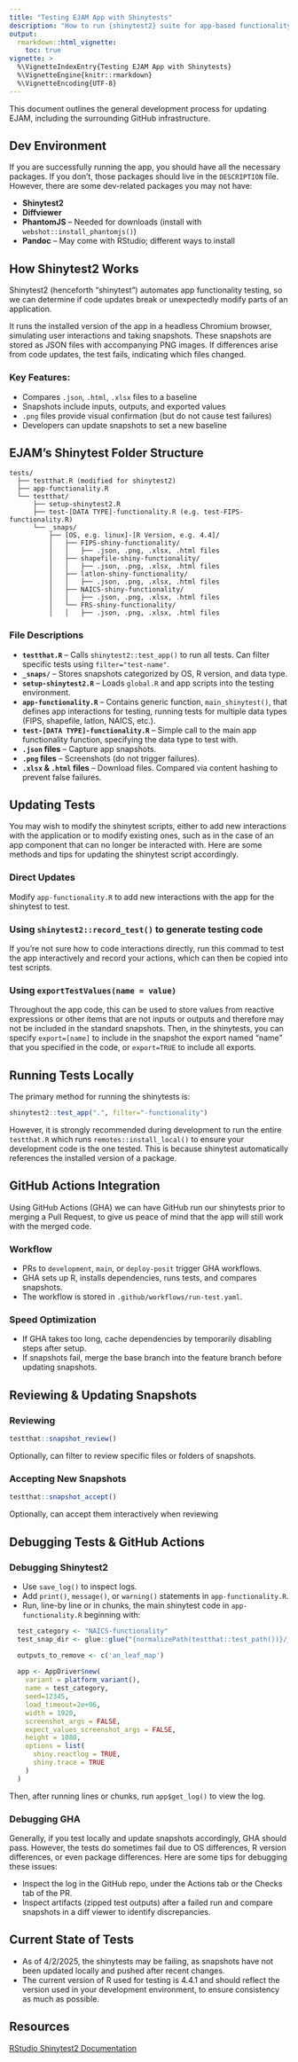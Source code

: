 ```yaml
---
title: "Testing EJAM App with Shinytests"
description: "How to run {shinytest2} suite for app-based functionality testing."
output: 
  rmarkdown::html_vignette:
    toc: true
vignette: >
  %\VignetteIndexEntry{Testing EJAM App with Shinytests}
  %\VignetteEngine{knitr::rmarkdown}
  %\VignetteEncoding{UTF-8}
---
```


This document outlines the general development process for updating EJAM, including the surrounding GitHub infrastructure.

## Dev Environment

If you are successfully running the app, you should have all the necessary packages. If you don't, those packages should live in the `DESCRIPTION` file. However, there are some dev-related packages you may not have:

-   **Shinytest2**
-   **Diffviewer**
-   **PhantomJS** – Needed for downloads (install with `webshot::install_phantomjs()`)
-   **Pandoc** – May come with RStudio; different ways to install

## How Shinytest2 Works

Shinytest2 (henceforth "shinytest") automates app functionality testing, so we can determine if code updates break or unexpectedly modify parts of an application.

It runs the installed version of the app in a headless Chromium browser, simulating user interactions and taking snapshots. These snapshots are stored as JSON files with accompanying PNG images. If differences arise from code updates, the test fails, indicating which files changed.

### Key Features:

-   Compares `.json`, `.html`, `.xlsx` files to a baseline
-   Snapshots include inputs, outputs, and exported values
-   `.png` files provide visual confirmation (but do not cause test failures)
-   Developers can update snapshots to set a new baseline

## EJAM's Shinytest Folder Structure

``` plaintext
tests/
  ├── testthat.R (modified for shinytest2)
  ├── app-functionality.R
  └── testthat/
      ├── setup-shinytest2.R
      ├── test-[DATA TYPE]-functionality.R (e.g. test-FIPS-functionality.R)
      └── _snaps/
          ├── [OS, e.g. linux]-[R Version, e.g. 4.4]/
          │   ├── FIPS-shiny-functionality/
          │   │   ├── .json, .png, .xlsx, .html files
          │   ├── shapefile-shiny-functionality/
          │   │   ├── .json, .png, .xlsx, .html files
          │   ├── latlon-shiny-functionality/
          │   │   ├── .json, .png, .xlsx, .html files
          │   ├── NAICS-shiny-functionality/
          │   │   ├── .json, .png, .xlsx, .html files
          │   └── FRS-shiny-functionality/
          │   │   ├── .json, .png, .xlsx, .html files
```

### File Descriptions

-   **`testthat.R`** – Calls `shinytest2::test_app()` to run all tests. Can filter specific tests using `filter="test-name"`.
-   **`_snaps/`** – Stores snapshots categorized by OS, R version, and data type.
-   **`setup-shinytest2.R`** – Loads `global.R` and app scripts into the testing environment.
-   **`app-functionality.R`** – Contains generic function, `main_shinytest()`, that defines app interactions for testing, running tests for multiple data types (FIPS, shapefile, latlon, NAICS, etc.).
-   **`test-[DATA TYPE]-functionality.R`** – Simple call to the main app functionality function, specifying the data type to test with.
-   **`.json` files** – Capture app snapshots.
-   **`.png` files** – Screenshots (do not trigger failures).
-   **`.xlsx` & `.html` files** – Download files. Compared via content hashing to prevent false failures.

## Updating Tests

You may wish to modify the shinytest scripts, either to add new interactions with the application or to modify existing ones, such as in the case of an app component that can no longer be interacted with. Here are some methods and tips for updating the shinytest script accordingly.

### Direct Updates

Modify `app-functionality.R` to add new interactions with the app for the shinytest to test.

### Using `shinytest2::record_test()` to generate testing code

If you're not sure how to code interactions directly, run this commad to test the app interactively and record your actions, which can then be copied into test scripts.

### Using `exportTestValues(name = value)`

Throughout the app code, this can be used to store values from reactive expressions or other items that are not inputs or outputs and therefore may not be included in the standard snapshots. Then, in the shinytests, you can specify `export=[name]` to include in the snapshot the export named "name" that you specified in the code, or `export=TRUE` to include all exports.

## Running Tests Locally

The primary method for running the shinytests is:

``` r
shinytest2::test_app(".", filter="-functionality")
```

However, it is strongly recommended during development to run the entire `testthat.R` which runs `remotes::install_local()` to ensure your development code is the one tested. This is because shinytest automatically references the installed version of a package.

## GitHub Actions Integration

Using GitHub Actions (GHA) we can have GitHub run our shinytests prior to merging a Pull Request, to give us peace of mind that the app will still work with the merged code.

### Workflow

-   PRs to `development`, `main`, or `deploy-posit` trigger GHA workflows.
-   GHA sets up R, installs dependencies, runs tests, and compares snapshots.
-   The workflow is stored in `.github/workflows/run-test.yaml`.

### Speed Optimization

-   If GHA takes too long, cache dependencies by temporarily disabling steps after setup.
-   If snapshots fail, merge the base branch into the feature branch before updating snapshots.

## Reviewing & Updating Snapshots

### Reviewing

``` r
testthat::snapshot_review()
```

Optionally, can filter to review specific files or folders of snapshots.

### Accepting New Snapshots

``` r
testthat::snapshot_accept()
```

Optionally, can accept them interactively when reviewing

## Debugging Tests & GitHub Actions

### Debugging Shinytest2

-   Use `save_log()` to inspect logs.
-   Add `print()`, `message()`, or `warning()` statements in `app-functionality.R`.
-   Run, line-by line or in chunks, the main shinytest code in `app-functionality.R` beginning with:

```r
  test_category <- "NAICS-functionality"
  test_snap_dir <- glue::glue("{normalizePath(testthat::test_path())}/_snaps/{platform_variant()}/{test_category}-functionality/")

  outputs_to_remove <- c('an_leaf_map')
    
  app <- AppDriver$new(
    variant = platform_variant(),
    name = test_category, 
    seed=12345, 
    load_timeout=2e+06,
    width = 1920,
    screenshot_args = FALSE,
    expect_values_screenshot_args = FALSE,
    height = 1080,
    options = list(
      shiny.reactlog = TRUE, 
      shiny.trace = TRUE
    )
  )
```

Then, after running lines or chunks, run `app$get_log()` to view the log.

### Debugging GHA

Generally, if you test locally and update snapshots accordingly, GHA should pass. However, the tests do sometimes fail due to OS differences, R version differences, or even package differences. Here are some tips for debugging these issues:

-   Inspect the log in the GitHub repo, under the Actions tab or the Checks tab of the PR.
-   Inspect artifacts (zipped test outputs) after a failed run and compare snapshots in a diff viewer to identify discrepancies.

## Current State of Tests

-   As of 4/2/2025, the shinytests may be failing, as snapshots have not been updated locally and pushed after recent changes.
-   The current version of R used for testing is 4.4.1 and should reflect the version used in your development environment, to ensure consistency as much as possible.

## Resources

[RStudio Shinytest2 Documentation](https://rstudio.github.io/shinytest2/reference/AppDriver.html#method-AppDriver-expect_download)
